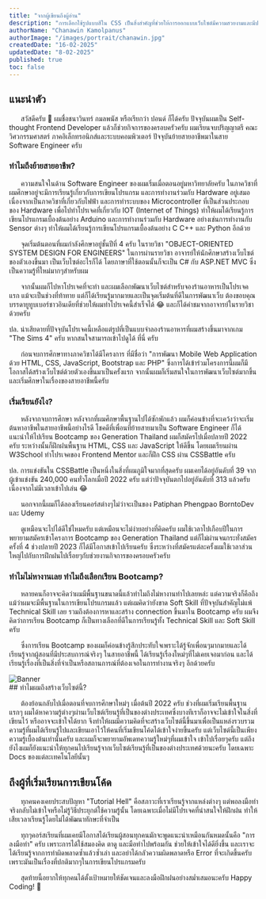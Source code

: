 ```yaml
---
title: "จากผู้เขียนถึงผู้อ่าน"
description: "การเลือกใช้รูปแบบสีใน CSS เป็นสิ่งสำคัญที่ช่วยให้การออกแบบเว็บไซต์มีความสวยงามและมีประสิทธิภาพ"
authorName: "Chanawin Kamolpanus"
authorImage: "/images/portrait/chanawin.jpg"
createdDate: "16-02-2025"
updatedDate: "8-02-2025"
published: true
toc: false
---
```


## แนะนำตัว

&nbsp;&nbsp;&nbsp;&nbsp;&nbsp;&nbsp;สวัสดีครับ 🙏 ผมชื่อชนาวินทร์ กมลพนัส หรือเรียกว่า ปอนด์ ก็ได้ครับ ปัจจุบันผมเป็น Self-thought Frontend Developer แล้วก็ช่วยกิจการของครอบครัวครับ ผมเรียนจบปริญญาตรี คณะวิศวกรรมศาสตร์ ภาคอิเล็กทรอนิกส์และระบบคอมพิวเตอร์ ปัจจุบันย้ายสายอาชีพมาในสาย Software Engineer ครับ

### ทำไมถึงย้ายสายอาชีพ?

&nbsp;&nbsp;&nbsp;&nbsp;&nbsp;&nbsp;ความสนใจในด้าน Software Engineer ของผมเริ่มเมื่อตอนอยู่มหาวิทยาลัยครับ ในภาควิชาที่ผมศึกษาอยู่จะมีการเรียนรู้เกี่ยวกับการเขียนโปรแกรม และการทำงานร่วมกับ Hardware อยู่เสมอ เนื่องจากเป็นภาควิชาที่เกี่ยวกับไฟฟ้า และการทำระบบของ Microcontroller ที่เป็นส่วนประกอบของ Hardware เพื่อไปทำโปรเจคที่เกี่ยวกับ IOT (Internet of Things) ทำให้ผมได้เรียนรู้การเขียนโปรแกรมเบื้องต้นอย่าง Arduino และการทำงานร่วมกับ Hardware อย่างเช่นการทำงานกับ Sensor ต่างๆ ทำให้ผมได้เรียนรู้การเขียนโปรแกรมเบื้องต้นอย่าง C C++ และ Python อีกด้วย

&nbsp;&nbsp;&nbsp;&nbsp;&nbsp;&nbsp;จุดเริ่มต้นตอนที่ผมกำลังศึกษาอยู่ชั้นปีที่ 4 ครับ ในรายวิชา "OBJECT-ORIENTED SYSTEM DESIGN FOR ENGINEERS" ในการผ่านรายวิชา อาจารย์ให้นักศึกษาสร้างเว็บไซต์ของตัวเองขึ้นมา เป็นเว็บไซต์อะไรก็ได้ โดยภาษาที่ใช้ตอนนั้นก็จะเป็น C# กับ ASP.NET MVC ซึ่งเป็นความรู้ที่ใหม่มากๆสำหรับผม

&nbsp;&nbsp;&nbsp;&nbsp;&nbsp;&nbsp;จากนั้นผมก็ไปหาโปรเจคที่จะทำ และผมเลือกพัฒนาเว็บไซต์สำหรับจองร้านอาหารเป็นโปรเจคแรก แม้จะเป็นช่วงที่ท้าทาย แต่ก็ได้เรียนรู้มากมายและเป็นจุดเริ่มต้นที่ดีในการพัฒนาเว็บ ต้องขอบคุณบรรดายูทูบเบอร์ชาวอินเดียที่ช่วยให้ผมทำโปรเจคนี้สำเร็จได้ 😂 และก็ได้คำชมจากอาจารย์ในรายวิชาด้วยครับ

ปล. น่าเสียดายที่ปัจจุบันโปรเจคนี้เหลือแต่รูปที่เป็นแบบจำลองร้านอาหารที่ผมสร้างขึ้นมาจากเกม "The Sims 4" ครับ หากสนใจสามารถเข้าไปดูได้ <Link href="https://imgur.com/a/V4YYHBA">ที่นี่</Link> ครับ

&nbsp;&nbsp;&nbsp;&nbsp;&nbsp;&nbsp;ก่อนจบการศึกษาทางภาควิชาได้มีโครงการ ที่มีชื่อว่า "การพัฒนา Mobile Web Application ด้วย HTML, CSS, JavaScript, Bootstrap และ PHP" ซึ่งการได้เข้าร่วมโครงการนี้ผมก็มีโอกาสได้สร้างเว็บไซต์ด้วยตัวเองขึ้นมาเป็นครั้งแรก จากนั้นผมก็เริ่มสนใจในการพัฒนาเว็บไซต์มากขึ้น และเริ่มศึกษาในเรื่องของสายอาชีพนี้ครับ

### เริ่มเรียนยังไง?

&nbsp;&nbsp;&nbsp;&nbsp;&nbsp;&nbsp;หลังจากจบการศึกษา หลังจากที่ผมศึกษาพื้นฐานไปได้ซักพักแล้ว ผมก็ค่อนข้างที่จะเคว้งว่าจะเริ่มต้นหาอาชีพในสายอาชีพนี้อย่างไรดี โชคดีที่เพื่อนที่ย้ายสายมาเป็น Software Engineer ก็ได้แนะนำให้ไปเรียน Bootcamp ของ Generation Thailand ผมก็สมัครไปเมื่อปลายปี 2022 ครับ ระหว่างนั้นก็ฝึกฝนพื้นฐาน HTML, CSS และ JavaScript ให้ดีขึ้น โดยผมเรียนผ่าน <Link href="https://www.w3schools.com/">W3School</Link> ทำโปรเจคของ <Link href="https://www.frontendmentor.io/">Frontend Mentor</Link> และก็ฝึก CSS ผ่าน <Link href="https://cssbattle.dev/">CSSBattle</Link> ครับ

ปล. การแข่งขันใน CSSBattle เป็นหนึ่งในสิ่งที่ผมภูมิใจมากที่สุดครับ ผม<Link href="https://imgur.com/6gdLLyT">เคยได้อยู่อันดับที่ 39</Link> จากผู้เข้าแข่งขัน 240,000 คนทั่วโลกเมื่อปี 2022 ครับ แต่ว่าปัจจุบันตกไปอยู่อันดับที่ 313 แล้วครับเนื่องจากไม่มีเวลาเข้าไปเล่น 😂

&nbsp;&nbsp;&nbsp;&nbsp;&nbsp;&nbsp;นอกจากนี้ผมก็ได้ลองเรียนคอร์สต่างๆไม่ว่าจะเป็นของ <Link href="https://www.youtube.com/@PatiphanPhengpao">Patiphan Phengpao</Link> <Link href="https://www.youtube.com/@borntodev">BorntoDev</Link> และ <Link href="https://www.udemy.com/">Udemy</Link>

&nbsp;&nbsp;&nbsp;&nbsp;&nbsp;&nbsp;ดูเหมือนจะไปได้ดีใช่ไหมครับ แต่เหมือนจะไม่ง่ายอย่างที่คิดครับ ผมใช้เวลาไปเกือบปีในการพยายามสมัครเข้าโครงการ Bootcamp ของ Generation Thailand แต่ก็ไม่ผ่านจนกระทั่งสมัครครั้งที่ 4 ช่วงปลายปี 2023 ก็ได้มีโอกาสเข้าไปเรียนครับ ซึ่งระหว่างที่สมัครแต่ละครั้งผมใช้เวลาส่วนใหญ่ไปกับการฝึกฝนไปเรื่อยๆกับช่วยงานกิจการของครอบครัวครับ

### ทำไมไม่หางานเลย ทำไมถึงเลือกเรียน Bootcamp?

&nbsp;&nbsp;&nbsp;&nbsp;&nbsp;&nbsp;หลายคนก็อาจจะคิดว่าผมมีพื้นฐานขนาดนี้แล้วทำไมถึงไม่หางานทำไปเลยหล่ะ แต่ความจริงก็คือถึงแม้ว่าผมจะมีพื้นฐานในการเขียนโปรแกรมแล้ว แต่ผมคิดว่ายังขาด Soft Skill ที่ปัจจุบันสำคัญไม่แพ้ Technical Skill เลย รวมถึงต้องการหาและสร้าง connection ขึ้นมาใน Bootcamp ครับ ผมจึงคิดว่าการเรียน Bootcamp ก็เป็นทางเลือกที่ดีในการเรียนรู้ทั้ง Technical Skill และ Soft Skill ครับ

&nbsp;&nbsp;&nbsp;&nbsp;&nbsp;&nbsp;ซึ่งการเรียน Bootcamp ของผมก็ค่อนข้างรู้สึกประทับใจเพราะได้รู้จักเพื่อนๆมากมายและได้เรียนรู้จากผู้สอนที่มีประสบการณ์จริงๆ ในสายอาชีพนี้ ได้เรียนรู้เรื่องใหม่ๆที่ไม่เคยเจอมาก่อน และได้เรียนรู้เรื่องที่เป็นสิ่งที่จำเป็นหรือสถานการณ์ที่ต้องเจอในการทำงานจริงๆ อีกด้วยครับ

<div>
  <Image
    src="/images/content/blog/why-i-build-this-website/introduct-banner.png"
    alt="Banner"
    quality={100}
    width={1500}
    height={200}
    priority={true}
    className="object-cover"
  />
</div>
## ทำไมผมถึงสร้างเว็บไซต์นี้?

&nbsp;&nbsp;&nbsp;&nbsp;&nbsp;&nbsp;ต้องย้อนกลับไปเมื่อตอนที่จบการศึกษาใหม่ๆ เมื่อต้นปี 2022 ครับ ช่วงที่ผมเริ่มเรียนพื้นฐานแรกๆ ผมได้หาความรู้ต่างๆผ่านเว็บไซต์เรียนรู้ที่เป็นของต่างประเทศซึ่งบางทีเราก็อาจจะไม่เข้าใจในสิ่งที่เขียนไว้ หรืออาจจะเข้าใจได้ยาก จึงทำให้ผมมีความคิดที่จะสร้างเว็บไซต์นี้ขึ้นมาเพื่อเป็นแหล่งรวบรวมความรู้ที่ผมได้เรียนรู้ไปและเขียนเอาไว้ให้คนที่เริ่มเขียนโค้ดได้เข้าใจง่ายขึ้นครับ แต่เว็บไซต์นี้เป็นเพียงความรู้เบื้องต้นเท่านั้นครับ และผมก็จะพยายามอัพเดทความรู้ใหม่ๆที่ผมเข้าใจ เข้าไปเรื่อยๆครับ แต่ถึงยังไงผมก็ยังแนะนำให้ทุกคนไปเรียนรู้จากเว็บไซต์เรียนรู้ที่เป็นของต่างประเทศด้วยนะครับ โดยเฉพาะ Docs ของแต่ละเทคโนโลยีนั้นๆ

## ถึงผู้ที่เริ่มเรียนการเขียนโค้ด

&nbsp;&nbsp;&nbsp;&nbsp;&nbsp;&nbsp;ทุกคนคงเคยประสบปัญหา "Tutorial Hell" คือสภาวะที่เราเรียนรู้จากแหล่งต่างๆ แต่พอลงมือทำจริงกลับไม่เข้าใจหรือไม่รู้วิธีประยุกต์ใช้ความรู้นั้น โดยเฉพาะเมื่อไม่มีโปรเจคที่น่าสนใจให้ฝึกฝน ทำให้เสียเวลาเรียนรู้โดยไม่ได้พัฒนาทักษะที่จำเป็น

&nbsp;&nbsp;&nbsp;&nbsp;&nbsp;&nbsp;ทุกๆคอร์สเรียนที่ผมเคยมีโอกาสได้เรียนผู้สอนทุกคนมักจะพูดแนะนำเหมือนกันหมดนั้นคือ "การลงมือทำ" ครับ เพราะการได้ใช้สมองคิด ตาดู และมือทำไปพร้อมกัน ช่วยให้เข้าใจได้ดียิ่งขึ้น และเราจะได้เรียนรู้จากการทำผิดพลาดซ้ำแล้วซ้ำเล่า และอย่าได้กลัวความผิดพลาดหรือ Error ที่จะเกิดขึ้นครับ เพราะมันเป็นเรื่องที่ปกติมากๆในการเขียนโปรแกรมครับ

&nbsp;&nbsp;&nbsp;&nbsp;&nbsp;&nbsp;สุดท้ายนี้อยากให้ทุกคนได้ตั้งเป้าหมายให้ชัดเจนและลงมือฝึกฝนอย่างสม่ำเสมอนะครับ Happy Coding! 🚀
